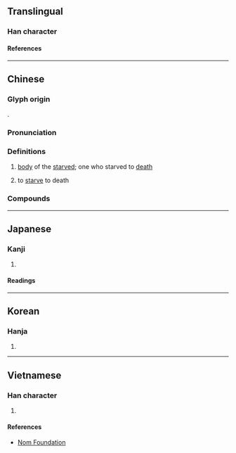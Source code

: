 {{character info}}
==Translingual==

===Han character===
{{Han char|rn=78|rad=歹|as=07|sn=11|four=12247|canj=MNBND|ids=⿰歹孚}}

====References====
{{Han ref|kx=0580.340|dkj=16464|dj=0973.100|hdz=21387.260|uh=6B8D}}

----

==Chinese==
{{zh-forms|alt=莩}}

===Glyph origin===
{{Han etym}}
{{Han compound|歹|孚|ls=psc|c1=s|c2=p|t1=remains}}.

===Pronunciation===
{{zh-pron
|m=piǎo
|c=piu5
|c-t=piau4
|h=pfs=phéu;gd=piau3
|mb=piǎu
|md=piēu/pēu
|mn=xm,zz:piāu/qz:piǎu
|mn-t=biao2/biou2
|w=3biau
|mc=y
|oc=y
|ma=
|cat=n,v
}}

===Definitions===
{{zh-hanzi}}

# {{lb|zh|literary}} [[body]] of the [[starved]]; one who starved to [[death]]
# {{lb|zh|literary}} to [[starve]] to death

===Compounds===
{{zh-der|餓殍枕藉|餒殍相望|冤殍|殍殕|殍殣|殍琈|殍餓|流殍|飢殍|餒殍|餓殍|饑殍}}

----

==Japanese==

===Kanji===
{{ja-kanji|grade=|rs=歹07}}

# {{rfdef|ja|sort=歹07}}

====Readings====
{{ja-readings
|goon=び, びょう, ふ
|kanon=ひ, ひょう, ふ
|kun=うえじに
}}

----

==Korean==

===Hanja===
{{ko-hanja|표}}

# {{rfdef|ko|sort=歹07}}

----

==Vietnamese==

===Han character===
{{vi-readings|rs=歹07|reading=bẽo}}

# {{rfdef|vi|sort=歹07}}

====References====
* [http://nomfoundation.org/common/nom_details.php?codepoint=6b8d Nom Foundation]